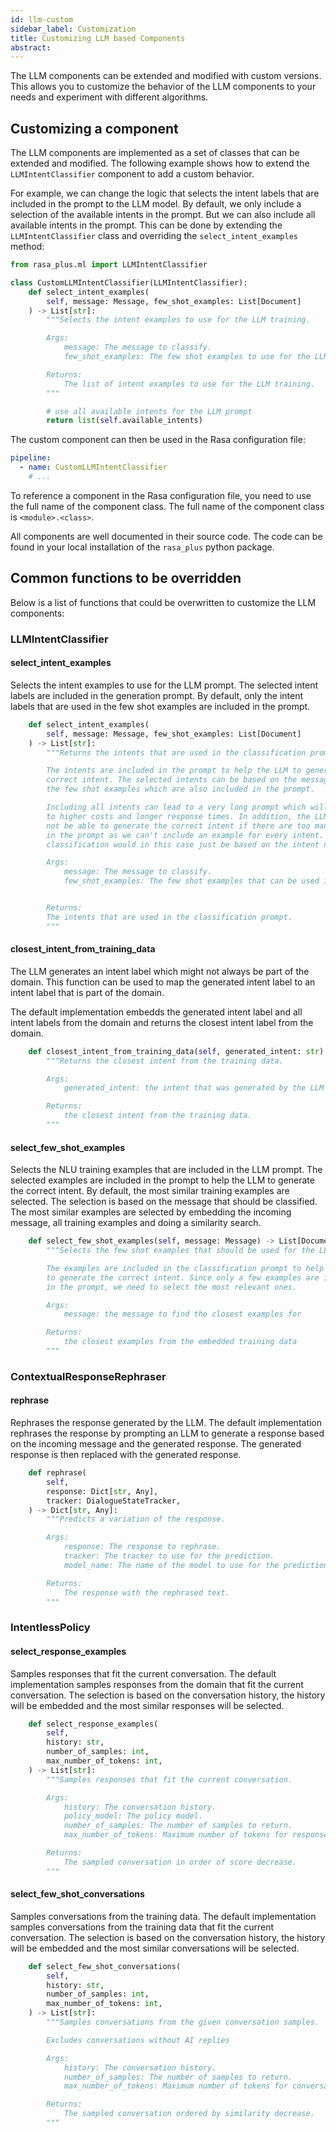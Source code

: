 ```yaml
---
id: llm-custom
sidebar_label: Customization
title: Customizing LLM based Components
abstract:
---
```



The LLM components can be extended and modified with custom versions. This
allows you to customize the behavior of the LLM components to your needs and
experiment with different algorithms.

## Customizing a component

The LLM components are implemented as a set of classes that can be extended
and modified. The following example shows how to extend the
`LLMIntentClassifier` component to add a custom behavior.

For example, we can change the logic that selects the intent labels that are
included in the prompt to the LLM model. By default, we only include a selection
of the available intents in the prompt. But we can also include all available
intents in the prompt. This can be done by extending the `LLMIntentClassifier`
class and overriding the `select_intent_examples` method:

```python
from rasa_plus.ml import LLMIntentClassifier

class CustomLLMIntentClassifier(LLMIntentClassifier):
    def select_intent_examples(
        self, message: Message, few_shot_examples: List[Document]
    ) -> List[str]:
        """Selects the intent examples to use for the LLM training.

        Args:
            message: The message to classify.
            few_shot_examples: The few shot examples to use for the LLM training.

        Returns:
            The list of intent examples to use for the LLM training.
        """

        # use all available intents for the LLM prompt
        return list(self.available_intents)
```

The custom component can then be used in the Rasa configuration file:

```yaml title="config.yml"
pipeline:
  - name: CustomLLMIntentClassifier
    # ...
```

To reference a component in the Rasa configuration file, you need to use the
full name of the component class. The full name of the component class is
`<module>.<class>`.

All components are well documented in their source code. The code can
be found in your local installation of the `rasa_plus` python package.

## Common functions to be overridden

Below is a list of functions that could be overwritten to customize the LLM
components:

### LLMIntentClassifier

<RasaLabsLabel />

<RasaLabsBanner version="3.8.0a7" />

#### select_intent_examples

Selects the intent examples to use for the LLM prompt. The selected intent
labels are included in the generation prompt. By default, only the intent
labels that are used in the few shot examples are included in the prompt.

```python
    def select_intent_examples(
        self, message: Message, few_shot_examples: List[Document]
    ) -> List[str]:
        """Returns the intents that are used in the classification prompt.

        The intents are included in the prompt to help the LLM to generate the
        correct intent. The selected intents can be based on the message or on
        the few shot examples which are also included in the prompt.

        Including all intents can lead to a very long prompt which will lead
        to higher costs and longer response times. In addition, the LLM might
        not be able to generate the correct intent if there are too many intents
        in the prompt as we can't include an example for every intent. The
        classification would in this case just be based on the intent name.

        Args:
            message: The message to classify.
            few_shot_examples: The few shot examples that can be used in the prompt.


        Returns:
        The intents that are used in the classification prompt.
        """
```

#### closest_intent_from_training_data

The LLM generates an intent label which
might not always be part of the domain. This function can be used to map the
generated intent label to an intent label that is part of the domain.

The default implementation embedds the generated intent label and all intent
labels from the domain and returns the closest intent label from the domain.

```python
    def closest_intent_from_training_data(self, generated_intent: str) -> Optional[str]:
        """Returns the closest intent from the training data.

        Args:
            generated_intent: the intent that was generated by the LLM

        Returns:
            the closest intent from the training data.
        """
```

#### select_few_shot_examples

Selects the NLU training examples that are included in the LLM prompt. The
selected examples are included in the prompt to help the LLM to generate the
correct intent. By default, the most similar training examples are selected.
The selection is based on the message that should be classified. The most
similar examples are selected by embedding the incoming message, all training
examples and doing a similarity search.

```python
    def select_few_shot_examples(self, message: Message) -> List[Document]:
        """Selects the few shot examples that should be used for the LLM prompt.

        The examples are included in the classification prompt to help the LLM
        to generate the correct intent. Since only a few examples are included
        in the prompt, we need to select the most relevant ones.

        Args:
            message: the message to find the closest examples for

        Returns:
            the closest examples from the embedded training data
        """
```

### ContextualResponseRephraser

<RasaProLabel />

<RasaProBanner />

#### rephrase

Rephrases the response generated by the LLM. The default implementation
rephrases the response by prompting an LLM to generate a response based on the
incoming message and the generated response. The generated response is then
replaced with the generated response.

```python
    def rephrase(
        self,
        response: Dict[str, Any],
        tracker: DialogueStateTracker,
    ) -> Dict[str, Any]:
        """Predicts a variation of the response.

        Args:
            response: The response to rephrase.
            tracker: The tracker to use for the prediction.
            model_name: The name of the model to use for the prediction.

        Returns:
            The response with the rephrased text.
        """
```

### IntentlessPolicy

<RasaProLabel />

<RasaProBanner />

#### select_response_examples

Samples responses that fit the current conversation. The default implementation
samples responses from the domain that fit the current conversation.
The selection is based on the conversation history, the history will be
embedded and the most similar responses will be selected.

```python
    def select_response_examples(
        self,
        history: str,
        number_of_samples: int,
        max_number_of_tokens: int,
    ) -> List[str]:
        """Samples responses that fit the current conversation.

        Args:
            history: The conversation history.
            policy_model: The policy model.
            number_of_samples: The number of samples to return.
            max_number_of_tokens: Maximum number of tokens for responses.

        Returns:
            The sampled conversation in order of score decrease.
        """
```

#### select_few_shot_conversations

Samples conversations from the training data. The default implementation
samples conversations from the training data that fit the current conversation.
The selection is based on the conversation history, the history will be
embedded and the most similar conversations will be selected.

```python
    def select_few_shot_conversations(
        self,
        history: str,
        number_of_samples: int,
        max_number_of_tokens: int,
    ) -> List[str]:
        """Samples conversations from the given conversation samples.

        Excludes conversations without AI replies

        Args:
            history: The conversation history.
            number_of_samples: The number of samples to return.
            max_number_of_tokens: Maximum number of tokens for conversations.

        Returns:
            The sampled conversation ordered by similarity decrease.
        """
```
